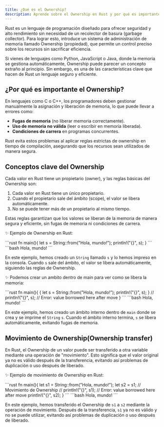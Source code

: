 ```yaml
---
title: ¿Qué es el Ownership?
description: Aprende sobre el Ownership en Rust y por qué es importante para la seguridad y el rendimiento del lenguaje.
---
```



Rust es un lenguaje de programación diseñado para ofrecer seguridad y alto rendimiento sin necesidad de un recolector de basura (garbage collector). Para lograr esto, introduce un sistema de administración de memoria llamado Ownership (propiedad), que permite un control preciso sobre los recursos sin sacrificar eficiencia.

Si vienes de lenguajes como Python, JavaScript o Java, donde la memoria se gestiona automáticamente, Ownership puede parecer un concepto extraño al principio. Sin embargo, es una de las características clave que hacen de Rust un lenguaje seguro y eficiente.

## ¿Por qué es importante el Ownership?
En lenguajes como C o C++, los programadores deben gestionar manualmente la asignación y liberación de memoria, lo que puede llevar a errores como:

- **Fugas de memoria** (no liberar memoria correctamente).
- **Uso de memoria no válida** (leer o escribir en memoria liberada).
- **Condiciones de carrera** en programas concurrentes.

Rust evita estos problemas al aplicar reglas estrictas de ownership en tiempo de compilación, asegurando que los recursos sean utilizados de manera segura.

## Conceptos clave del Ownership
Cada valor en Rust tiene un propietario (owner), y las reglas básicas del Ownership son:

1. Cada valor en Rust tiene un único propietario.
2. Cuando el propietario sale del ámbito (scope), el valor se libera automáticamente.
3. No se puede tener más de un propietario al mismo tiempo.

Estas reglas garantizan que los valores se liberan de la memoria de manera segura y eficiente, sin fugas de memoria ni condiciones de carrera.

✨ Ejemplo de Ownership en Rust:

<Tabs>
    <TabItem label="Código" icon="seti:rust">
        ```rust
        fn main(){
            let s = String::from("Hola, mundo!");
            println!("{}", s); 
        }
        ```
    </TabItem>
    <TabItem label="Salida" icon="seti:powershell">
        ```bash
        Hola, mundo!
        ```
    </TabItem>
</Tabs>

En este ejemplo, hemos creado un `String` llamado `s` y lo hemos impreso en la consola. Cuando `s` sale del ámbito, el valor se libera automáticamente, siguiendo las reglas de Ownership.

✨ Podemos crear un ambito dentro de main para ver como se libera la memoria:

<Tabs>
    <TabItem label="Código" icon="seti:rust">
        ```rust
        fn main(){
            {
                let s = String::from("Hola, mundo!");
                println!("{}", s);
            }
            // println!("{}", s); // Error: value borrowed here after move
        }
        ```
    </TabItem>
    <TabItem label="Salida" icon="seti:powershell">
        ```bash
        Hola, mundo!
        ```
    </TabItem>
</Tabs>

En este ejemplo, hemos creado un ámbito interno dentro de `main` donde se crea y se imprime el `String` `s`. Cuando el ámbito interno termina, `s` se libera automáticamente, evitando fugas de memoria.

## Movimiento de Ownership(Ownership transfer)

En Rust, el Ownership de un valor puede ser transferido a otra variable mediante una operación de "movimiento". Esto significa que el valor original ya no es válido después de la transferencia, evitando así problemas de duplicación o uso después de liberado.

✨ Ejemplo de movimiento de Ownership en Rust:

<Tabs>
    <TabItem label="Código" icon="seti:rust">
        ```rust
        fn main(){
            let s1 = String::from("Hola, mundo!");
            let s2 = s1; // Movimiento de Ownership
            // println!("{}", s1); // Error: value borrowed here after move
            println!("{}", s2);
        }
        ```
    </TabItem>
    <TabItem label="Salida" icon="seti:powershell">
        ```bash
        Hola, mundo!
        ```
    </TabItem>
</Tabs>

En este ejemplo, hemos transferido el Ownership de `s1` a `s2` mediante la operación de movimiento. Después de la transferencia, `s1` ya no es válido y no se puede utilizar, evitando así problemas de duplicación o uso después de liberado.



